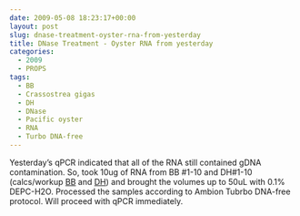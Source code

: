 ```yaml
---
date: 2009-05-08 18:23:17+00:00
layout: post
slug: dnase-treatment-oyster-rna-from-yesterday
title: DNase Treatment - Oyster RNA from yesterday
categories:
  - 2009
  - PROPS
tags:
  - BB
  - Crassostrea gigas
  - DH
  - DNase
  - Pacific oyster
  - RNA
  - Turbo DNA-free
---
```


Yesterday's qPCR indicated that all of the RNA still contained gDNA contamination. So, took 10ug of RNA from BB #1-10 and DH#1-10 (calcs/workup [BB](https://eagle.fish.washington.edu/Arabidopsis/Notebook%20Workup%20Files/20090508-01.jpg) and [DH](http://eagle.fish.washington.edu/Arabidopsis/Notebook%20Workup%20Files/20090508-02.jpg)) and brought the volumes up to 50uL with 0.1% DEPC-H2O. Processed the samples according to Ambion Tubrbo DNA-free protocol. Will proceed with qPCR immediately.
